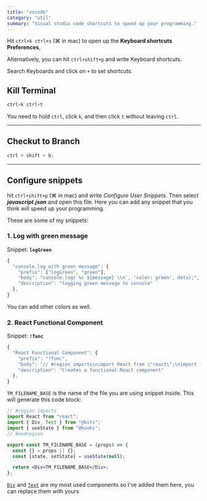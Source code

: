 ```yaml
---
title: "vscode"
category: "util"
summary: "Visual studio code shortcuts to speed up your programming."
---
```


Hit `ctrl+k ctrl+s` (⌘ in mac) to open up the **Keyboard shortcuts Preferences**,

Alternatively, you can hit `ctrl+shift+p` and write Keyboard shortcuts.

Search Keyboards and click on `+` to set shortcuts.

## Kill Terminal

```javascript
ctrl+k ctrl+t
```

You need to hold `ctrl`, click `k`, and then click `t` without leaving `ctrl`.

---

## Checkut to Branch

```javascript
ctrl + shift + b;
```

---

## Configure snippets

hit `ctrl+shift+p` (⌘ in mac) and write _Configure User Snippets_. Then select **_javascript.json_** and open this file.
Here you can add any snippet that you think will speed up your programming.

These are some of my snippets:

### 1. Log with green message

Snippet: **`logGreen`**

```javascript
{
  "console.log with green message": {
    "prefix": ["logGreen", "green"],
    "body": "console.log(`%c ${message} \\n`, 'color: green', data);",
    "description": "logging green message to console"
  },
}
```

You can add other colors as well.

### 2. React Functional Component

Snippet: **`!func`**

```javascript
{
  "React Functional Component": {
    "prefix": "!func",
    "body": "// #region imports\nimport React from \"react\";\nimport { Div, Text } from \"@kits\";\nimport { useState } from \"@hooks\";\n// #endregion\n\nexport const ${1:${TM_FILENAME_BASE}} = (props) => {\n  const {} = props || {};\n  const [state, setState] = useState(null)\n\n  return (\n    <Div>\n      ${1:${TM_FILENAME_BASE}}\n    </Div>\n  );\n}\n\n",
    "description": "Creates a functional React component"
  },
}
```

`TM_FILENAME_BASE` is the name of the file you are using snippet inside.
This will generate this code block:

```jsx
// #region imports
import React from "react";
import { Div, Text } from "@kits";
import { useState } from "@hooks";
// #endregion

export const TM_FILENAME_BASE = (props) => {
  const {} = props || {};
  const [state, setState] = useState(null);

  return <Div>TM_FILENAME_BASE</Div>;
};
```

[`Div`](/gists/div) and [`Text`](/gists/text) are my most used components so I've added them here, you can replace them with yours
